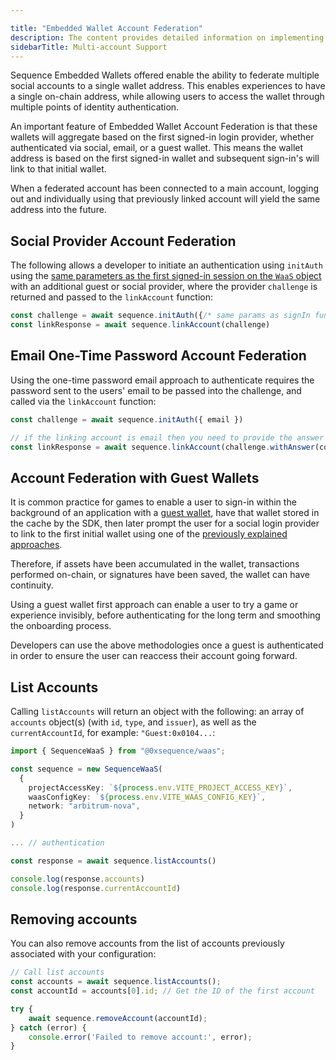 ```yaml
---

title: "Embedded Wallet Account Federation"
description: The content provides detailed information on implementing the ability to federate and link single or multiple wallets to a main embedded wallet session, describing best practices when combined with ephemeral guest wallets to be converted to permanent on-chain embedded wallets.
sidebarTitle: Multi-account Support
---
```




Sequence Embedded Wallets offered enable the ability to federate multiple social accounts to a single wallet address. This enables experiences to have a single on-chain address, while allowing users to access the wallet through multiple points of identity authentication.

An important feature of Embedded Wallet Account Federation is that these wallets will aggregate based on the first signed-in login provider, whether authenticated via social, email, or a guest wallet. This means the wallet address is based on the first signed-in wallet and subsequent sign-in's will link to that initial wallet. 

When a federated account has been connected to a main account, logging out and individually using that previously linked account will yield the same address into the future. 

## Social Provider Account Federation

The following allows a developer to initiate an authentication using `initAuth` using the [same parameters as the first signed-in session on the `WaaS` object](/solutions/wallets/embedded-wallet/examples/use-wallets#authenticated-embedded-wallet) with an additional guest or social provider, where the provider `challenge` is returned and passed to the `linkAccount` function:

```ts
const challenge = await sequence.initAuth({/* same params as signIn function */})
const linkResponse = await sequence.linkAccount(challenge)
```

## Email One-Time Password Account Federation

Using the one-time password email approach to authenticate requires the password sent to the users' email to be passed into the challenge, and called via the `linkAccount` function:

```ts
const challenge = await sequence.initAuth({ email })

// if the linking account is email then you need to provide the answer (code)
const linkResponse = await sequence.linkAccount(challenge.withAnswer(code))
```

## Account Federation with Guest Wallets

It is common practice for games to enable a user to sign-in within the background of an application with a [guest wallet](/solutions/wallets/embedded-wallet/examples/authentication#guest-embedded-wallet), 
have that wallet stored in the cache by the SDK, then later prompt the user for a social login provider to link to the first initial wallet using one of the [previously explained approaches](/solutions/wallets/embedded-wallet/examples/account-federation#embedded-wallet-account-federation). 

Therefore, if assets have been accumulated in the wallet, transactions performed on-chain, or signatures have been saved, the wallet can have continuity.

Using a guest wallet first approach can enable a user to try a game or experience invisibly, before authenticating for the long term and smoothing the onboarding process.

Developers can use the above methodologies once a guest is authenticated in order to ensure the user can reaccess their account going forward.

## List Accounts

Calling `listAccounts` will return an object with the following: an array of `accounts` object(s) (with `id`, `type`, and `issuer`), as well as the `currentAccountId`, for example: `"Guest:0x0104...`:

```ts
import { SequenceWaaS } from "@0xsequence/waas";

const sequence = new SequenceWaaS(
  {
    projectAccessKey: `${process.env.VITE_PROJECT_ACCESS_KEY}`,
    waasConfigKey: `${process.env.VITE_WAAS_CONFIG_KEY}`,
    network: "arbitrum-nova",
  }
)

... // authentication

const response = await sequence.listAccounts()

console.log(response.accounts)
console.log(response.currentAccountId)
```

## Removing accounts

You can also remove accounts from the list of accounts previously associated with your configuration:

```ts
// Call list accounts
const accounts = await sequence.listAccounts();
const accountId = accounts[0].id; // Get the ID of the first account

try {
    await sequence.removeAccount(accountId);
} catch (error) {
    console.error('Failed to remove account:', error);
}
```